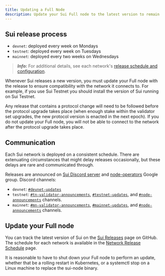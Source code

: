 ```yaml
---
title: Updating a Full Node
description: Update your Sui Full node to the latest version to remain in sync with the network.
---
```


## Sui release process

- `devnet`: deployed every week on Mondays
- `testnet`: deployed every week on Tuesdays
- `mainnet`: deployed every two weeks on Wednesdays

> **_Info:_** For additional details, see each network's [release schedule and configuration](https://sui.io/networkinfo).

Whenever Sui releases a new version, you must update your Full node with the release to ensure compatibility with the network it connects to. For example, if you use Sui Testnet you should install the version of Sui running on Sui Testnet.

Any release that contains a protocol change will need to be followed before the protocol upgrade takes place (when enough stake within the validator set upgrades, the new protocol version is enacted in the next epoch).
If you do not update your Full node, you will not be able to connect to the network after the protocol upgrade takes place.

## Communication
Each Sui network is deployed on a consistent schedule. There are extenuating circumstances that might delay releases occasionally, but these delays are rare and communicated through.  

Releases are announced on [Sui Discord server](https://discord.com/invite/sui) and [node-operators](https://groups.google.com/a/groups.sui.io/g/node-operators) Google group.
Discord channels:
- `devnet`: [`#devnet-updates`](https://discord.com/channels/916379725201563759/1004638487078772736)
- `testnet`: [`#tn-validator-announcements`](https://discord.com/channels/916379725201563759/1003660994381353101), [`#testnet-updates`](https://discord.com/channels/916379725201563759/1095151359642304612), ⁠and [`#node-announcements`](https://discord.com/channels/916379725201563759/1002231298888306718) channels.
- `mainnet`: [`⁠#mn-validator-announcements`](https://discord.com/channels/916379725201563759/1093852827627040768), [`#mainnet-updates`](https://discord.com/channels/916379725201563759/1103082453792464906), and [`#node-announcements`](https://discord.com/channels/916379725201563759/1002231298888306718) channels.

## Update your Full node 

You can track the latest version of Sui on the [Sui Releases](https://github.com/MystenLabs/sui/releases) page on GitHub.
The schedule for each network is available in the [Network Release Schedule](https://sui.io/networkinfo) page.

It is reasonable to have to shut down your Full node to perform an update, whether that be a rolling restart in Kubernetes, or a systemctl stop on a Linux machine to replace the sui-node binary.
